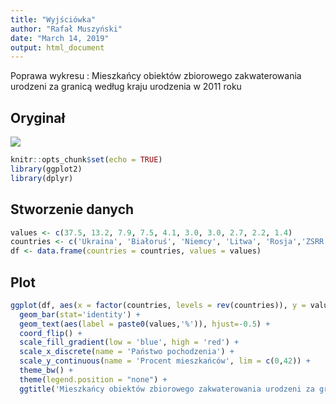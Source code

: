 ```yaml
---
title: "Wyjściówka"
author: "Rafał Muszyński"
date: "March 14, 2019"
output: html_document
---
```


Poprawa wykresu : Mieszkańcy obiektów zbiorowego zakwaterowania urodzeni za granicą
według kraju urodzenia w 2011 roku 

## Oryginał
![](./original.png)

```r
knitr::opts_chunk$set(echo = TRUE)
library(ggplot2)
library(dplyr)
```

## Stworzenie danych

```r
values <- c(37.5, 13.2, 7.9, 7.5, 4.1, 3.0, 3.0, 2.7, 2.2, 1.4)
countries <- c('Ukraina', 'Białoruś', 'Niemcy', 'Litwa', 'Rosja','ZSRR','Kazachstan','Chiny','Francja','Stany Zjednoczone' )
df <- data.frame(countries = countries, values = values)
```

## Plot

```r
ggplot(df, aes(x = factor(countries, levels = rev(countries)), y = values, fill = values)) +
  geom_bar(stat='identity') +
  geom_text(aes(label = paste0(values,'%')), hjust=-0.5) + 
  coord_flip() + 
  scale_fill_gradient(low = 'blue', high = 'red') + 
  scale_x_discrete(name = 'Państwo pochodzenia') + 
  scale_y_continuous(name = 'Procent mieszkańców', lim = c(0,42)) + 
  theme_bw() +
  theme(legend.position = "none") +
  ggtitle('Mieszkańcy obiektów zbiorowego zakwaterowania urodzeni za granicą')
```

